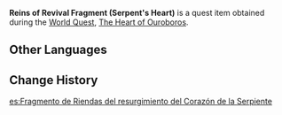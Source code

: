 {{Item Infobox
|id           = 100924
|image        = Item Reins of Revival Fragment (Serpent's Heart).png
|type         = Quest Items
|description  = A fragment of the Reins of Revival. The three fragments, too, follow "The Rule of Three."
|source1       = [[The Heart of Ouroboros]]
}}
'''Reins of Revival Fragment (Serpent's Heart)''' is a quest item obtained during the [[World Quest]], [[The Heart of Ouroboros]].

==Other Languages==
{{Other Languages
|default_hidden = 1
|en      = Reins of Revival Fragment (Serpent's Heart)
|zhs     = 蛇心的苏生之辔碎片
|zhs_rm  = Shé Xīn de Sū Shēng zhī Pèi Suìpiàn
|zht     = 蛇心的蘇生之轡碎片
|zht_rm  = Shé Xīn de Sū Shēng zhī Pèi Suìpiàn
|ja      = 蛇心の「蘇生手綱」の破片
|ja_rm   = Jashin no "Sosei Tadzuna" no Hahen{{Assumed}}
|ko      = 뱀 심장의 소생의 고삐 조각
|ko_rm   = Baem Simjang-ui Sosaeng-ui Goppi Jogak
|es      = Fragmento de Riendas del resurgimiento del Corazón de la Serpiente
|fr      = Fragment des rênes du renouveau (Cœur du serpent)
|ru      = Фрагмент Поводьев воскрешения (Сердце змея)
|th      = ชิ้นส่วน Reins of Revival จาก The Serpent's Heart
|th_rm   = 
|vi      = Mảnh Dây Cương Hồi Sinh Trái Tim Mãng Xà
|de      = Fragment der Zügel der Auferstehung in dem Schlangenherzen
|id      = Pecahan Kendali Kebangkitan (Serpent's Heart)
|pt      = Fragmento da Rédea da Ressurreição do Templo do Coração da Serpente
|tr      = Diriliş Dizginleri Parçası (Yılan Kalbi)
|it      = Frammento di Redini della rinascita (Cuore del Serpente)
}}

==Change History==
{{Change History|2.4}}

[[es:Fragmento de Riendas del resurgimiento del Corazón de la Serpiente]]